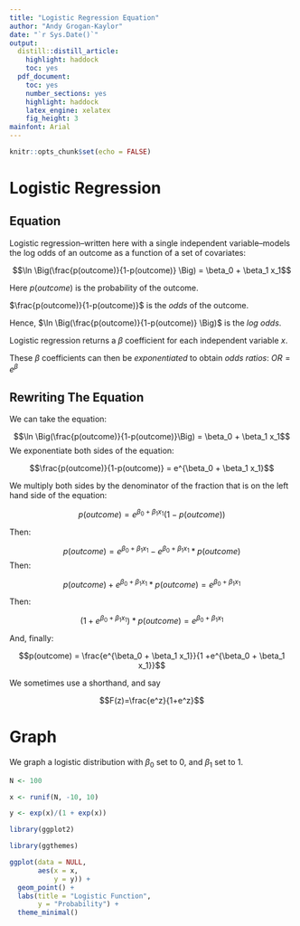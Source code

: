 ```yaml
---
title: "Logistic Regression Equation"
author: "Andy Grogan-Kaylor"
date: "`r Sys.Date()`"
output:
  distill::distill_article:
    highlight: haddock
    toc: yes
  pdf_document: 
    toc: yes
    number_sections: yes
    highlight: haddock
    latex_engine: xelatex
    fig_height: 3
mainfont: Arial
---
```


```r

knitr::opts_chunk$set(echo = FALSE)

```

# Logistic Regression 

## Equation

Logistic regression--written here with a single independent variable--models the log odds of an outcome as a function of a set of covariates:

$$\ln \Big(\frac{p(outcome)}{1-p(outcome)} \Big) = \beta_0 + \beta_1 x_1$$ 

Here $p(outcome)$ is the probability of the outcome. 

$\frac{p(outcome)}{1-p(outcome)}$ is the *odds* of the outcome.

Hence, $\ln \Big(\frac{p(outcome)}{1-p(outcome)} \Big)$ is the *log odds*.

Logistic regression returns a $\beta$ coefficient for each independent variable $x$.

These $\beta$ coefficients can then be *exponentiated* to obtain *odds ratios*:  $OR = e^{\beta}$

## Rewriting The Equation

We can take the equation:

$$\ln \Big(\frac{p(outcome)}{1-p(outcome)}\Big) = \beta_0 + \beta_1 x_1$$
We exponentiate both sides of the equation:

$$\frac{p(outcome)}{1-p(outcome)} = e^{\beta_0 + \beta_1 x_1}$$

We multiply both sides by the denominator of the fraction that is on the left hand side of the equation:  

$$p(outcome) = e^{\beta_0 + \beta_1 x_1}(1-p(outcome))$$

Then: 

$$p(outcome) = e^{\beta_0 + \beta_1 x_1} - e^{\beta_0 + \beta_1 x_1} * p(outcome)$$
Then:

$$p(outcome) + e^{\beta_0 + \beta_1 x_1} * p(outcome) = e^{\beta_0 + \beta_1 x_1}$$

Then: 

$$(1 + e^{\beta_0 + \beta_1 x_1}) * p(outcome) = e^{\beta_0 + \beta_1 x_1}$$

And, finally: 

$$p(outcome) = \frac{e^{\beta_0 + \beta_1 x_1}}{1 +e^{\beta_0 + \beta_1 x_1}}$$

We sometimes use a shorthand, and say 

$$F(z)=\frac{e^z}{1+e^z}$$

# Graph

We graph a logistic distribution with $\beta_0$ set to 0, and $\beta_1$ set to 1.

```r

N <- 100

x <- runif(N, -10, 10)

y <- exp(x)/(1 + exp(x))

library(ggplot2)

library(ggthemes)

ggplot(data = NULL,
       aes(x = x,
           y = y)) +
  geom_point() + 
  labs(title = "Logistic Function",
       y = "Probability") +
  theme_minimal()

```

